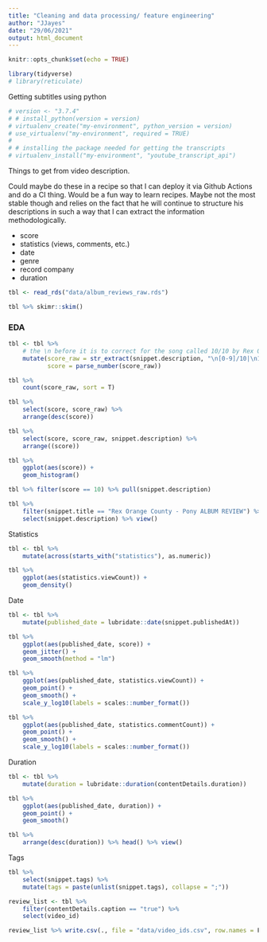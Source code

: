 ```yaml
---
title: "Cleaning and data processing/ feature engineering"
author: "JJayes"
date: "29/06/2021"
output: html_document
---
```


```r
knitr::opts_chunk$set(echo = TRUE)

library(tidyverse)
# library(reticulate)
```



Getting subtitles using python

```r
# version <- "3.7.4"
# # install_python(version = version)
# virtualenv_create("my-environment", python_version = version)
# use_virtualenv("my-environment", required = TRUE)
# 
# # installing the package needed for getting the transcripts
# virtualenv_install("my-environment", "youtube_transcript_api")

```

Things to get from video description.

Could maybe do these in a recipe so that I can deploy it via Github Actions and do a CI thing. Would be a fun way to learn recipes. Maybe not the most stable though and relies on the fact that he will continue to structure his descriptions in such a way that I can extract the information methodologically. 

- score
- statistics (views, comments, etc.)
- date
- genre
- record company
- duration

```r
tbl <- read_rds("data/album_reviews_raw.rds")

tbl %>% skimr::skim()

```



### EDA

```r
tbl <- tbl %>% 
    # the \n before it is to correct for the song called 10/10 by Rex Orange County
    mutate(score_raw = str_extract(snippet.description, "\n[0-9]/10|\n10/10|CLASSIC"),
           score = parse_number(score_raw)) 

tbl %>% 
    count(score_raw, sort = T)

tbl %>% 
    select(score, score_raw) %>% 
    arrange(desc(score))

tbl %>% 
    select(score, score_raw, snippet.description) %>% 
    arrange((score))

tbl %>% 
    ggplot(aes(score)) +
    geom_histogram()

tbl %>% filter(score == 10) %>% pull(snippet.description)

tbl %>% 
    filter(snippet.title == "Rex Orange County - Pony ALBUM REVIEW") %>% 
    select(snippet.description) %>% view()

```

Statistics

```r
tbl <- tbl %>% 
    mutate(across(starts_with("statistics"), as.numeric))

tbl %>% 
    ggplot(aes(statistics.viewCount)) +
    geom_density()

```

Date

```r
tbl <- tbl %>% 
    mutate(published_date = lubridate::date(snippet.publishedAt))

tbl %>% 
    ggplot(aes(published_date, score)) +
    geom_jitter() +
    geom_smooth(method = "lm")

tbl %>% 
    ggplot(aes(published_date, statistics.viewCount)) +
    geom_point() +
    geom_smooth() +
    scale_y_log10(labels = scales::number_format())

tbl %>% 
    ggplot(aes(published_date, statistics.commentCount)) +
    geom_point() +
    geom_smooth() +
    scale_y_log10(labels = scales::number_format())

```

Duration

```r
tbl <- tbl %>%
    mutate(duration = lubridate::duration(contentDetails.duration)) 

tbl %>% 
    ggplot(aes(published_date, duration)) +
    geom_point() +
    geom_smooth()

tbl %>% 
    arrange(desc(duration)) %>% head() %>% view()

```

Tags

```r
tbl %>% 
    select(snippet.tags) %>% 
    mutate(tags = paste(unlist(snippet.tags), collapse = ";"))

review_list <- tbl %>%
    filter(contentDetails.caption == "true") %>% 
    select(video_id)

review_list %>% write.csv(., file = "data/video_ids.csv", row.names = F)

```

